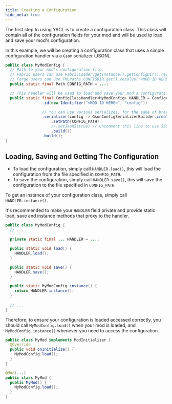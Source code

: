```yaml
---
title: Creating a Configuration
hide_meta: true
---
```


The first step to using YACL is to create a configuration class. This class will contain all of the configuration fields for your mod and will be used to load and save your mod's configuration.

In this example, we will be creating a configuration class that uses a simple configuration handler via a `Gson` serializer (JSON).

```java
public class MyModConfig {
  // Path to your mod's configuration file.
  // Fabric users can use FabricLoader.getInstance().getConfigDir().resolve("<MOD ID HERE>.json")
  // Forge users can use FMLPaths.CONFIGDIR.get().resolve("<MOD ID HERE>.json")
  public static final Path CONFIG_PATH = ...;

  // This handler will be used to load and save your mod's configuration.
  public static final ConfigClassHandler<MyModConfig> HANDLER = ConfigClassHandler.createBuilder(MyModConfig.class)
                .id(new Identifier("<MOD ID HERE>", "config"))

                // You can use various serializes, for the sake of brevity we will use GSON (JSON).
                .serializer(config -> GsonConfigSerializerBuilder.create(config)
                    .setPath(CONFIG_PATH)
                    //.setJson5(true) // Uncomment this line to use JSON5 instead of JSON.
                    .build())
                .build();
}
```

## Loading, Saving and Getting The Configuration

- To load the configuration, simply call `HANDLER.load()`, this will load the configuration from the file specified in `CONFIG_PATH`.
- To save the configuration, simply call `HANDLER.save()`, this will save the configuration to the file specified in `CONFIG_PATH`.

To get an instance of your configuration class, simply call `HANDLER.instance()`.

It's recommended to make your `HANDLER` field private and provide static load, save and instance methods that proxy to the handler.

```java
public class MyModConfig {
  // ...

  private static final ... HANDLER = ...;

  public static void load() {
    HANDLER.load();
  }

  public static void save() {
    HANDLER.save();
  }

  public static MyModConfig instance() {
    return HANDLER.instance();
  }
  
  // ...
}
```

Therefore, to ensure your configuration is loaded accessed correctly, you should call `MyModConfig.load()` when your mod is loaded, and `MyModConfig.instance()` whenever you need to access the configuration.

<CodeTabs>

```java !!tabs Fabric
public class MyMod implements ModInitializer {
  @Override
  public void onInitialize() {
    MyModConfig.load();
  }
}
```

```java !!tabs LexForge/NeoForge
@Mod(...)
public class MyMod {
  public MyMod() {
    MyModConfig.load();
  }
}
```

</CodeTabs>
